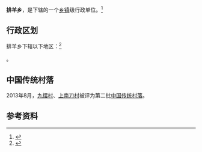 {{中国乡级行政区|52/26/30/201/000}}

'''排羊乡'''，是{{PRC admin/fullname|52/26/30/201/000|3}}下辖的一个[[乡镇|乡镇]]级行政单位。<ref>{{PRC admin/ref sgc|{{PRC admin/parent|52/26/30/201/000}}}}</ref>

== 行政区划 ==

排羊乡下辖以下地区：<ref>{{PRC admin/ref sgc|52/26/30/201/000}}</ref>

{{PRC admin/children|52/26/30/201/000}}。

==中国传统村落==
2013年8月，[[九摆村|九摆村]]、[[上南刀村|上南刀村]]被评为第二批[[中国传统村落|中国传统村落]]。

== 参考资料 ==

{{reflist}}

{{行政区划小作品}}
{{PRC admin/navcat|52/26/30/201/000}}